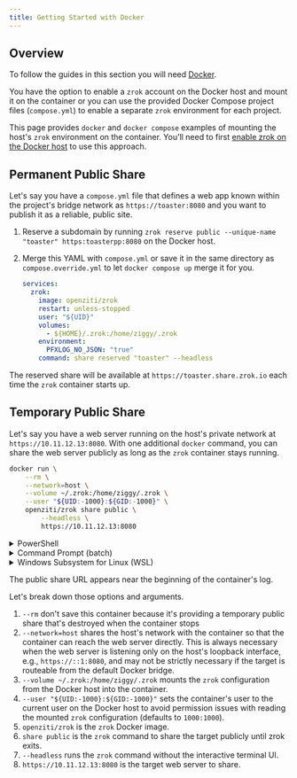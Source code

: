 ```yaml
---
title: Getting Started with Docker
---
```



## Overview

To follow the guides in this section you will need [Docker](https://docs.docker.com/get-docker/).

You have the option to enable a `zrok` account on the Docker host and mount it on the container or you can use the provided Docker Compose project files (`compose.yml`) to enable a separate `zrok` environment for each project.

This page provides `docker` and `docker compose` examples of mounting the host's `zrok` environment on the container. You'll need to first [enable zrok on the Docker host](/docs/getting-started/#installing-the-zrok-command) to use this approach.

## Permanent Public Share

Let's say you have a `compose.yml` file that defines a web app known within the project's bridge network as `https://toaster:8080` and you want to publish it as a reliable, public site.

1. Reserve a subdomain by running `zrok reserve public --unique-name "toaster" https:toasterpp:8080` on the Docker host.
1. Merge this YAML with `compose.yml` or save it in the same directory as `compose.override.yml` to let `docker compose up` merge it for you.

    ```yaml
    services:
      zrok:
        image: openziti/zrok
        restart: unless-stopped
        user: "${UID}"
        volumes:
          - ${HOME}/.zrok:/home/ziggy/.zrok
        environment:
          PFXLOG_NO_JSON: "true"
        command: share reserved "toaster" --headless
    ```

The reserved share will be available at `https://toaster.share.zrok.io` each time the `zrok` container starts up.

## Temporary Public Share

Let's say you have a web server running on the host's private network at `https://10.11.12.13:8080`. With one additional `docker` command, you can share the web server publicly as long as the `zrok` container stays running.

```bash title="BASH"
docker run \
    --rm \
    --network=host \
    --volume ~/.zrok:/home/ziggy/.zrok \
    --user "${UID:-1000}:${GID:-1000}" \
    openziti/zrok share public \
        --headless \
        https://10.11.12.13:8080
```

<Details>
<summary>PowerShell</summary>

```powershell
docker.exe run `
    --rm `
    --network "host" `
    --volume "${env:USERPROFILE}\.zrok:/.zrok" `
    --user "1000" `
    openziti/zrok share public `
        --headless `
        https://10.11.12.13:8080
```

</Details>


<Details>
<summary>Command Prompt (batch)</summary>

```cmd
docker.exe run ^
    --rm ^
    --network "host" ^
    --volume "%USERPROFILE%\.zrok:/.zrok" ^
    --user "1000" ^
    openziti/zrok share public ^
        --headless ^
        https://10.11.12.13:8080
```

</Details>

<Details>
<summary>Windows Subsystem for Linux (WSL)</summary>

```bash
docker run \
    --rm \
    --network "host" \
    --volume "/mnt/c/Users/$(powershell.exe -Command 'Write-Output $env:USERNAME' | tr -d '\r')/.zrok:/home/ziggy/.zrok" \
    --user "${UID:-1000}:${GID:-1000}" \
    openziti/zrok share public \
        --headless \
        https://10.11.12.13:8080
```

</Details>

The public share URL appears near the beginning of the container's log.

Let's break down those options and arguments.

1. `--rm` don't save this container because it's providing a temporary public share that's destroyed when the container stops
1. `--network=host` shares the host's network with the container so that the container can reach the web server directly. This is always necessary when the web server is listening only on the host's loopback interface, e.g., `https://::1:8080`, and may not be strictly necessary if the target is routeable from the default Docker bridge.
1. `--volume ~/.zrok:/home/ziggy/.zrok` mounts the `zrok` configuration from the Docker host into the container.
1. `--user "${UID:-1000}:${GID:-1000}"` sets the container's user to the current user on the Docker host to avoid permission issues with reading the mounted `zrok` configuration (defaults to `1000:1000`).
1. `openziti/zrok` is the `zrok` Docker image.
1. `share public` is the `zrok` command to share the target publicly until zrok exits.
1. `--headless` runs the `zrok` command without the interactive terminal UI.
1. `https://10.11.12.13:8080` is the target web server to share.
